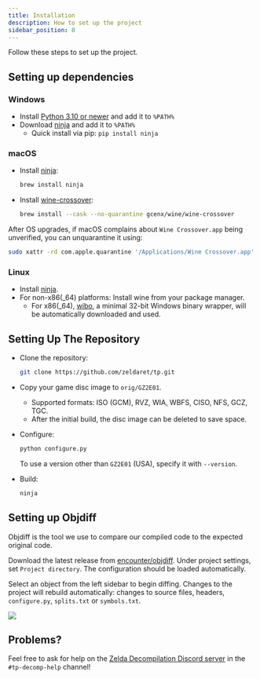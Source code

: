 ```yaml
---
title: Installation
description: How to set up the project
sidebar_position: 0
---
```


Follow these steps to set up the project.

## Setting up dependencies
### Windows

- Install [Python 3.10 or newer](https://www.python.org/downloads/) and add it to `%PATH%`
- Download [ninja](https://github.com/ninja-build/ninja/releases) and add it to `%PATH%`
  - Quick install via pip: `pip install ninja`

### macOS

- Install [ninja](https://github.com/ninja-build/ninja/wiki/Pre-built-Ninja-packages):

  ```sh
  brew install ninja
  ```

- Install [wine-crossover](https://github.com/Gcenx/homebrew-wine):

  ```sh
  brew install --cask --no-quarantine gcenx/wine/wine-crossover
  ```

After OS upgrades, if macOS complains about `Wine Crossover.app` being unverified, you can unquarantine it using:

```sh
sudo xattr -rd com.apple.quarantine '/Applications/Wine Crossover.app'
```

### Linux

- Install [ninja](https://github.com/ninja-build/ninja/wiki/Pre-built-Ninja-packages).
- For non-x86(_64) platforms: Install wine from your package manager.
  - For x86(_64), [wibo](https://github.com/decompals/wibo), a minimal 32-bit Windows binary wrapper, will be automatically downloaded and used.

## Setting Up The Repository

- Clone the repository:

  ```sh
  git clone https://github.com/zeldaret/tp.git
  ```

- Copy your game disc image to `orig/GZ2E01`.
  - Supported formats: ISO (GCM), RVZ, WIA, WBFS, CISO, NFS, GCZ, TGC.
  - After the initial build, the disc image can be deleted to save space.

- Configure:

  ```sh
  python configure.py
  ```

  To use a version other than `GZ2E01` (USA), specify it with `--version`.
- Build:

  ```sh
  ninja
  ```

## Setting up Objdiff

Objdiff is the tool we use to compare our compiled code to the expected original code.

Download the latest release from [encounter/objdiff](https://github.com/encounter/objdiff). Under project settings, set `Project directory`. The configuration should be loaded automatically.

Select an object from the left sidebar to begin diffing. Changes to the project will rebuild automatically: changes to source files, headers, `configure.py`, `splits.txt` or `symbols.txt`.

![](../../static/img/objdiff.png)

## Problems?

Feel free to ask for help on the [Zelda Decompilation Discord server](https://discord.zelda.deco.mp/) in the `#tp-decomp-help` channel!